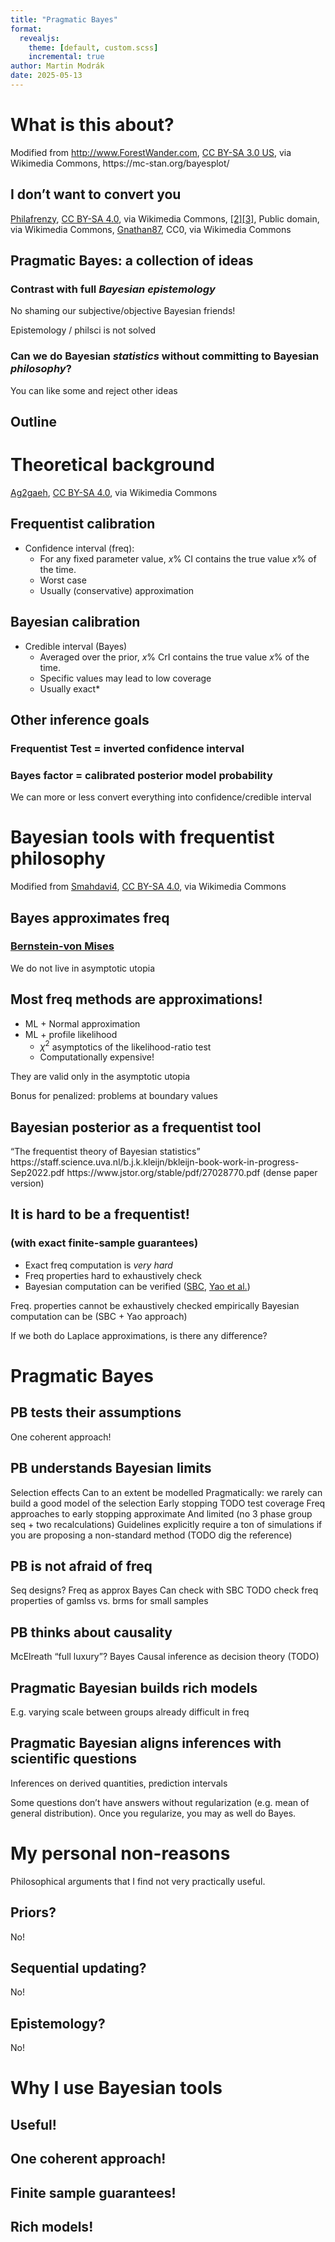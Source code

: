 ```yaml
---
title: "Pragmatic Bayes"
format: 
  revealjs:
    theme: [default, custom.scss]
    incremental: true
author: Martin Modrák
date: 2025-05-13
---
```


# What is this about? {.dark background-image=https://upload.wikimedia.org/wikipedia/commons/5/51/Night-sky-milky-way-galaxy-astrophotography_-_West_Virginia_-_ForestWander.jpg}

:::{.image-source}
Modified from <a href="https://commons.wikimedia.org/wiki/File:Night-sky-milky-way-galaxy-astrophotography_-_West_Virginia_-_ForestWander.jpg">http://www.ForestWander.com</a>, <a href="https://creativecommons.org/licenses/by-sa/3.0/us/deed.en">CC BY-SA 3.0 US</a>, via Wikimedia Commons,
https://mc-stan.org/bayesplot/
:::


## I don’t want to convert you {.dark background-image=img/convert_bayes.jpg}

:::{.image-source}
<a href="https://commons.wikimedia.org/wiki/File:Jehovah%27s_Witnesses_outside_the_British_Museum_02.jpg">Philafrenzy</a>, <a href="https://creativecommons.org/licenses/by-sa/4.0">CC BY-SA 4.0</a>, via Wikimedia Commons,
<a href="https://commons.wikimedia.org/wiki/File:Thomas_Bayes.gif">[2][3]</a>, Public domain, via Wikimedia Commons,
<a href="https://commons.wikimedia.org/wiki/File:Bayes_icon.jpg">Gnathan87</a>, CC0, via Wikimedia Commons
:::

## Pragmatic Bayes: a collection of ideas

:::{.fragment}
### Contrast with full _Bayesian epistemology_
:::
:::{.fragment}
No shaming our subjective/objective Bayesian friends!
:::
:::{.fragment}

Epistemology / philsci is not solved
:::
:::{.fragment}

### Can we do Bayesian [_statistics_]{.highlight1} without committing to Bayesian [_philosophy_]{.highlight2}?
:::

:::{.notes}
You can like some and reject other ideas
:::

## Outline


# Theoretical background {background-image=img/Triang-cyl-sph4.svg.png}

:::{.image-source}
<a href="https://commons.wikimedia.org/wiki/File:Triang-cyl-sph4.svg">Ag2gaeh</a>, <a href="https://creativecommons.org/licenses/by-sa/4.0">CC BY-SA 4.0</a>, via Wikimedia Commons
:::

## Frequentist calibration

- Confidence interval (freq): 
  - For any fixed parameter value, $x\%$ CI contains the true value $x\%$ of the time.
  - Worst case
  - Usually (conservative) approximation

## Bayesian calibration

- Credible interval (Bayes)
  - Averaged over the prior, $x\%$ CrI contains the true value $x\%$ of the time.
  - Specific values may lead to low coverage
  - Usually exact*

## Other inference goals

### Frequentist Test = inverted confidence interval

### Bayes factor = calibrated posterior model probability

:::{.notes}
We can more or less convert everything into confidence/credible interval
:::

# Bayesian tools with frequentist philosophy {background-image=img/tail_probs.jpg}

:::{.image-source}
Modified from <a href="https://commons.wikimedia.org/wiki/File:Null-hypothesis-region-eng.png">Smahdavi4</a>, <a href="https://creativecommons.org/licenses/by-sa/4.0">CC BY-SA 4.0</a>, via Wikimedia Commons
:::

## Bayes approximates freq

:::{.fragment}
### [Bernstein-von Mises](https://en.wikipedia.org/wiki/Bernstein%E2%80%93von_Mises_theorem)
:::
:::{.fragment}

We do not live in asymptotic utopia
:::

## Most freq methods are approximations!

- ML + Normal approximation
- ML + profile likelihood 
  - $\chi^2$ asymptotics of the likelihood-ratio test
  - Computationally expensive! <!-- (TODO test confint for complex lmer vs. brms) -->

:::{.notes}
They are valid only in the asymptotic utopia

Bonus for penalized: problems at boundary values
  

:::

## Bayesian posterior as a frequentist tool

<!-- TODO brms vs glm.nb -->

:::{.notes}
“The frequentist theory of Bayesian statistics” https://staff.science.uva.nl/b.j.k.kleijn/bkleijn-book-work-in-progress-Sep2022.pdf
https://www.jstor.org/stable/pdf/27028770.pdf (dense paper version)
:::

## It is hard to be a frequentist! 

### (with [exact]{.highlight1} [finite-sample]{.highlight1} guarantees)

- Exact freq computation is _very hard_
- Freq properties hard to exhaustively check
- Bayesian computation can be verified ([SBC](https://doi.org/10.1214/23-BA1404), [Yao et al.](https://arxiv.org/abs/2305.14593))

:::{.notes}
Freq. properties cannot be exhaustively checked empirically
Bayesian computation can be (SBC + Yao approach)

If we both do Laplace approximations, is there any difference?
:::

# Pragmatic Bayes

## PB tests their assumptions
One coherent approach!

## PB understands Bayesian limits
Selection effects
Can to an extent be modelled
Pragmatically: we rarely can build a good model of the selection
Early stopping
TODO test coverage
Freq approaches to early stopping approximate
And limited (no 3 phase group seq + two recalculations)
Guidelines explicitly require a ton of simulations if you are proposing a non-standard method (TODO dig the reference)

## PB is not afraid of freq
Seq designs?
Freq as approx Bayes
Can check with SBC
TODO check freq properties of gamlss vs. brms for small samples

## PB thinks about causality
McElreath “full luxury”? Bayes
Causal inference as decision theory (TODO)

## Pragmatic Bayesian builds rich models

E.g. varying scale between groups already difficult in freq


## Pragmatic Bayesian aligns inferences with scientific questions
Inferences on derived quantities, prediction intervals 

Some questions don’t have answers without regularization (e.g. mean of general distribution). Once you regularize, you may as well do Bayes.


# My personal non-reasons

Philosophical arguments that I find not very practically useful.

## Priors? 

No!

## Sequential updating? 

No!


## Epistemology? 

No!

# Why I use Bayesian tools

## Useful!

## One coherent approach!

## Finite sample guarantees!

## Rich models!


